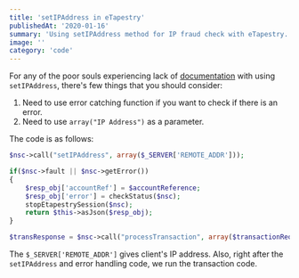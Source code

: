 ```yaml
---
title: 'setIPAddress in eTapestry'
publishedAt: '2020-01-16'
summary: 'Using setIPAddress method for IP fraud check with eTapestry.'
image: ''
category: 'code'
---
```


For any of the poor souls experiencing lack of [documentation](https://www.blackbaudhq.com/files/etapestry/api3/methods/setIPAddress.html) with using `setIPAddress`, there's few things that you should consider:

1. Need to use error catching function if you want to check if there is an error.
2. Need to use `array("IP Address")` as a parameter.

The code is as follows:

```PHP
$nsc->call("setIPAddress", array($_SERVER['REMOTE_ADDR']));

if($nsc->fault || $nsc->getError())
{
    $resp_obj['accountRef'] = $accountReference;
    $resp_obj['error'] = checkStatus($nsc);
    stopEtapestrySession($nsc);
    return $this->asJson($resp_obj);
}

$transResponse = $nsc->call("processTransaction", array($transactionRequest));
```
The `$_SERVER['REMOTE_ADDR']` gives client's IP address. Also, right after the `setIPAddress` and error handling code, we run the transaction code.
